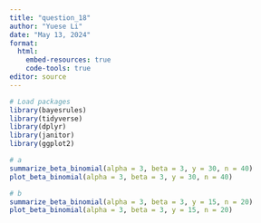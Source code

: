```yaml
---
title: "question_18"
author: "Yuese Li"
date: "May 13, 2024"
format: 
  html: 
    embed-resources: true
    code-tools: true
editor: source
---
```


```r
# Load packages
library(bayesrules)
library(tidyverse)
library(dplyr)
library(janitor)
library(ggplot2)
```


```r
# a
summarize_beta_binomial(alpha = 3, beta = 3, y = 30, n = 40)
plot_beta_binomial(alpha = 3, beta = 3, y = 30, n = 40)
```
```r
# b
summarize_beta_binomial(alpha = 3, beta = 3, y = 15, n = 20)
plot_beta_binomial(alpha = 3, beta = 3, y = 15, n = 20)
```
